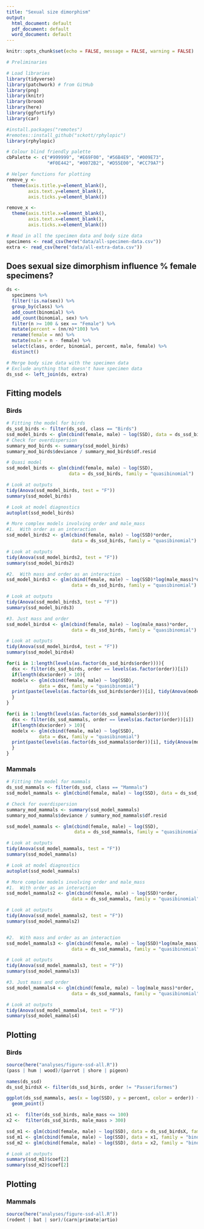 ```yaml
---
title: "Sexual size dimorphism"
output:
  html_document: default
  pdf_document: default
  word_document: default
---
```

  
  ```r
knitr::opts_chunk$set(echo = FALSE, message = FALSE, warning = FALSE)
```

```r
# Preliminaries

# Load libraries
library(tidyverse)
library(patchwork) # from GitHub
library(png)
library(knitr)
library(broom)
library(here)
library(ggfortify)
library(car)

#install.packages("remotes")
#remotes::install_github("sckott/rphylopic")
library(rphylopic)

# Colour blind friendly palette
cbPalette <- c("#999999", "#E69F00", "#56B4E9", "#009E73", 
               "#F0E442", "#0072B2", "#D55E00", "#CC79A7")

# Helper functions for plotting
remove_y <- 
  theme(axis.title.y=element_blank(),
        axis.text.y=element_blank(),
        axis.ticks.y=element_blank())

remove_x <-   
  theme(axis.title.x=element_blank(),
        axis.text.x=element_blank(),
        axis.ticks.x=element_blank())
```

```r
# Read in all the specimen data and body size data
specimens <- read_csv(here("data/all-specimen-data.csv")) 
extra <- read_csv(here("data/all-extra-data.csv"))
```

## Does sexual size dimorphism influence % female specimens?

```r
ds <-
  specimens %>%
  filter(!is.na(sex)) %>%
  group_by(class) %>%
  add_count(binomial) %>%
  add_count(binomial, sex) %>%
  filter(n >= 100 & sex == "Female") %>%
  mutate(percent = (nn/n)*100) %>%
  rename(female = nn) %>%
  mutate(male = n - female) %>%
  select(class, order, binomial, percent, male, female) %>%
  distinct()
```


```r
# Merge body size data with the specimen data
# Exclude anything that doesn't have specimen data
ds_ssd <- left_join(ds, extra)
```

## Fitting models
### Birds
```r
# Fitting the model for birds
ds_ssd_birds <- filter(ds_ssd, class == "Birds")
ssd_model_birds <- glm(cbind(female, male) ~ log(SSD), data = ds_ssd_birds, family = "binomial")
# Check for overdispersion
summary_mod_birds <- summary(ssd_model_birds)
summary_mod_birds$deviance / summary_mod_birds$df.resid 

# Quasi model
ssd_model_birds <- glm(cbind(female, male) ~ log(SSD), 
                       data = ds_ssd_birds, family = "quasibinomial")

# Look at outputs
tidy(Anova(ssd_model_birds, test = "F"))
summary(ssd_model_birds)

# Look at model diagnostics
autoplot(ssd_model_birds)
```

```r
# More complex models involving order and male_mass
#1.  With order as an interaction
ssd_model_birds2 <- glm(cbind(female, male) ~ log(SSD)*order, 
                        data = ds_ssd_birds, family = "quasibinomial")

# Look at outputs
tidy(Anova(ssd_model_birds2, test = "F"))
summary(ssd_model_birds2)

#2.  With mass and order as an interaction
ssd_model_birds3 <- glm(cbind(female, male) ~ log(SSD)*log(male_mass)*order, 
                        data = ds_ssd_birds, family = "quasibinomial")

# Look at outputs
tidy(Anova(ssd_model_birds3, test = "F"))
summary(ssd_model_birds3)

#3. Just mass and order
ssd_model_birds4 <- glm(cbind(female, male) ~ log(male_mass)*order, 
                        data = ds_ssd_birds, family = "quasibinomial")

# Look at outputs
tidy(Anova(ssd_model_birds4, test = "F"))
summary(ssd_model_birds4)

```

```r

for(i in 1:length(levels(as.factor(ds_ssd_birds$order)))){
  dsx <- filter(ds_ssd_birds, order == levels(as.factor(order))[i])
  if(length(dsx$order) > 10){
  modelx <- glm(cbind(female, male) ~ log(SSD), 
            data = dsx, family = "quasibinomial")
  print(paste(levels(as.factor(ds_ssd_birds$order))[i], tidy(Anova(modelx, test = "F"))[[5]][1]))
  }
}
```

```r

for(i in 1:length(levels(as.factor(ds_ssd_mammals$order)))){
  dsx <- filter(ds_ssd_mammals, order == levels(as.factor(order))[i])
  if(length(dsx$order) > 10){
  modelx <- glm(cbind(female, male) ~ log(SSD), 
            data = dsx, family = "quasibinomial")
  print(paste(levels(as.factor(ds_ssd_mammals$order))[i], tidy(Anova(modelx, test = "F"))[[5]][1]))
  }
}
```
### Mammals
```r
# Fitting the model for mammals
ds_ssd_mammals <- filter(ds_ssd, class == "Mammals")
ssd_model_mammals <- glm(cbind(female, male) ~ log(SSD), data = ds_ssd_mammals, family = "binomial")

# Check for overdispersion
summary_mod_mammals <- summary(ssd_model_mammals)
summary_mod_mammals$deviance / summary_mod_mammals$df.resid 

ssd_model_mammals <- glm(cbind(female, male) ~ log(SSD), 
                         data = ds_ssd_mammals, family = "quasibinomial")

# Look at outputs
tidy(Anova(ssd_model_mammals, test = "F"))
summary(ssd_model_mammals)

# Look at model diagnostics
autoplot(ssd_model_mammals)
```

```r
# More complex models involving order and male_mass
#1.  With order as an interaction
ssd_model_mammals2 <- glm(cbind(female, male) ~ log(SSD)*order, 
                        data = ds_ssd_mammals, family = "quasibinomial")

# Look at outputs
tidy(Anova(ssd_model_mammals2, test = "F"))
summary(ssd_model_mammals2)


#2.  With mass and order as an interaction
ssd_model_mammals3 <- glm(cbind(female, male) ~ log(SSD)*log(male_mass)*order, 
                        data = ds_ssd_mammals, family = "quasibinomial")

# Look at outputs
tidy(Anova(ssd_model_mammals3, test = "F"))
summary(ssd_model_mammals3)

#3. Just mass and order
ssd_model_mammals4 <- glm(cbind(female, male) ~ log(male_mass)*order, 
                        data = ds_ssd_mammals, family = "quasibinomial")

# Look at outputs
tidy(Anova(ssd_model_mammals4, test = "F"))
summary(ssd_model_mammals4)
```

## Plotting
### Birds

```r
source(here("analyses/figure-ssd-all.R"))
(pass | hum | wood)/(parrot | shore | pigeon)

```

```r
names(ds_ssd)
ds_ssd_birdsX <- filter(ds_ssd_birds, order != "Passeriformes")

ggplot(ds_ssd_mammals, aes(x = log(SSD), y = percent, color = order)) +
  geom_point() 

x1 <-  filter(ds_ssd_birds, male_mass <= 100)
x2 <-  filter(ds_ssd_birds, male_mass > 300)

ssd_m1 <- glm(cbind(female, male) ~ log(SSD), data = ds_ssd_birdsX, family = "binomial")
ssd_m1 <- glm(cbind(female, male) ~ log(SSD), data = x1, family = "binomial")
ssd_m2 <- glm(cbind(female, male) ~ log(SSD), data = x2, family = "binomial")

# Look at outputs
summary(ssd_m1)$coef[2]
summary(ssd_m2)$coef[2]

```
## Plotting
### Mammals

```r
source(here("analyses/figure-ssd-all.R"))
(rodent | bat | sor)/(carn|primate|artio)
```
